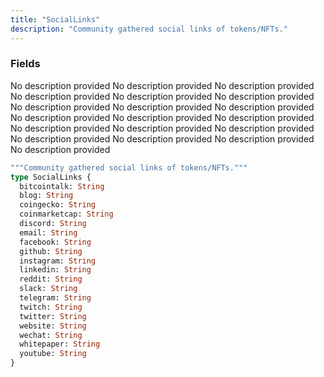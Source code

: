 ```yaml
---
title: "SocialLinks"
description: "Community gathered social links of tokens/NFTs."
---
```


### Fields

<ResponseField name="bitcointalk" type="String">
  No description provided
</ResponseField>

<ResponseField name="blog" type="String">
  No description provided
</ResponseField>

<ResponseField name="coingecko" type="String">
  No description provided
</ResponseField>

<ResponseField name="coinmarketcap" type="String">
  No description provided
</ResponseField>

<ResponseField name="discord" type="String">
  No description provided
</ResponseField>

<ResponseField name="email" type="String">
  No description provided
</ResponseField>

<ResponseField name="facebook" type="String">
  No description provided
</ResponseField>

<ResponseField name="github" type="String">
  No description provided
</ResponseField>

<ResponseField name="instagram" type="String">
  No description provided
</ResponseField>

<ResponseField name="linkedin" type="String">
  No description provided
</ResponseField>

<ResponseField name="reddit" type="String">
  No description provided
</ResponseField>

<ResponseField name="slack" type="String">
  No description provided
</ResponseField>

<ResponseField name="telegram" type="String">
  No description provided
</ResponseField>

<ResponseField name="twitch" type="String">
  No description provided
</ResponseField>

<ResponseField name="twitter" type="String">
  No description provided
</ResponseField>

<ResponseField name="website" type="String">
  No description provided
</ResponseField>

<ResponseField name="wechat" type="String">
  No description provided
</ResponseField>

<ResponseField name="whitepaper" type="String">
  No description provided
</ResponseField>

<ResponseField name="youtube" type="String">
  No description provided
</ResponseField>


```graphql SocialLinks
"""Community gathered social links of tokens/NFTs."""
type SocialLinks {
  bitcointalk: String
  blog: String
  coingecko: String
  coinmarketcap: String
  discord: String
  email: String
  facebook: String
  github: String
  instagram: String
  linkedin: String
  reddit: String
  slack: String
  telegram: String
  twitch: String
  twitter: String
  website: String
  wechat: String
  whitepaper: String
  youtube: String
}
```
